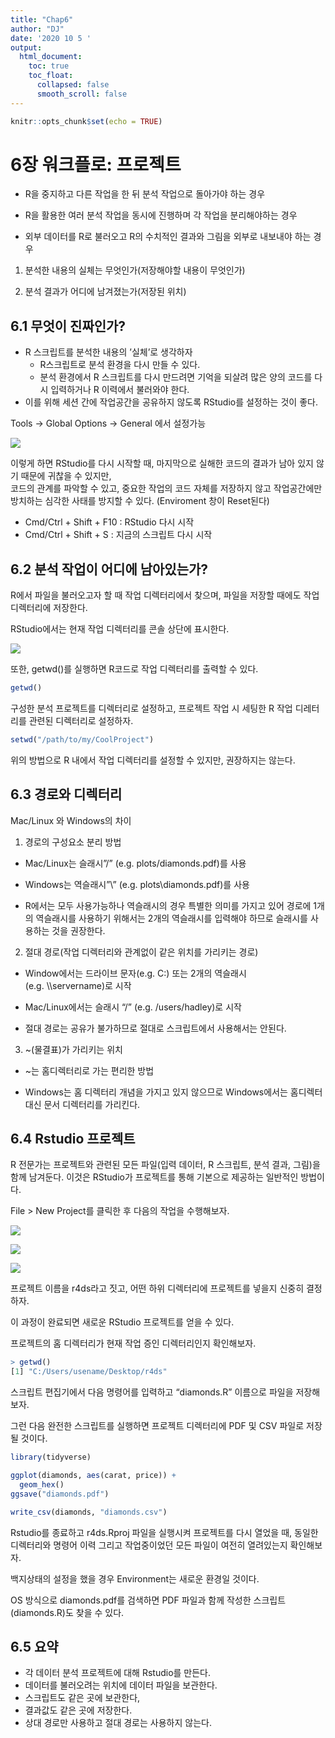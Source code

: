 ```yaml
---
title: "Chap6"
author: "DJ"
date: '2020 10 5 '
output: 
  html_document:
    toc: true
    toc_float:
      collapsed: false
      smooth_scroll: false
---
```


```r
knitr::opts_chunk$set(echo = TRUE)
```

# **6장 워크플로: 프로젝트**

- R을 중지하고 다른 작업을 한 뒤 분석 작업으로 돌아가야 하는 경우

- R을 활용한 여러 분석 작업을 동시에 진행하며 각 작업을 분리해야하는 경우

- 외부 데이터를 R로 불러오고 R의 수치적인 결과와 그림을 외부로 내보내야 하는 경우

1. 분석한 내용의 실체는 무엇인가(저장해야할 내용이 무엇인가)

2. 분석 결과가 어디에 남겨졌는가(저장된 위치)


## **6.1 무엇이 진짜인가?**

- R 스크립트를 분석한 내용의 '실체'로 생각하자
    - R스크립트로 분석 환경을 다시 만들 수 있다.
    - 분석 환경에서 R 스크립트를 다시 만드려면 기억을 되살려 많은 양의 코드를 다시 입력하거나 R 이력에서 불러와야 한다.
  
- 이를 위해 세션 간에 작업공간을 공유하지 않도록 RStudio를 설정하는 것이 좋다.

Tools -> Global Options -> General 에서 설정가능
  
![](C:\Users\emrwn\Desktop\R_Education_Data\Review_R_edu\R_NCS_2020\Markdown\image./rstudio-workspace.png)

이렇게 하면 RStudio를 다시 시작할 때, 마지막으로 실해한 코드의 결과가 남아 있지 않기 때문에 귀찮을 수 있지만,  
코드의 관계를 파악할 수 있고, 중요한 작업의 코드 자체를 저장하지 않고 작업공간에만 방치하는 심각한 사태를 방지할 수 있다.
(Enviroment 창이 Reset된다)

- Cmd/Ctrl + Shift + F10 : RStudio 다시 시작
- Cmd/Ctrl + Shift + S : 지금의 스크립트 다시 시작

## **6.2 분석 작업이 어디에 남아있는가?**
R에서 파일을 불러오고자 할 때 작업 디렉터리에서 찾으며, 파일을 저장할 때에도 작업 디렉터리에 저장한다.  

RStudio에서는 현재 작업 디렉터리를 콘솔 상단에 표시한다.

![](C:\Users\emrwn\Desktop\R_Education_Data\Review_R_edu\R_NCS_2020\Markdown\image./rstudio-wd.png)

또한, getwd()를 실행하면 R코드로 작업 디렉터리를 출력할 수 있다.

```r
getwd()
```

구성한 분석 프로젝트를 디렉터리로 설정하고, 프로젝트 작업 시 세팅한 R 작업 디레터리를 관련된 디렉터리로 설정하자.

```r
setwd("/path/to/my/CoolProject")
```

위의 방법으로 R 내에서 작업 디렉터리를 설정할 수 있지만, 권장하지는 않는다.


## **6.3 경로와 디렉터리**

Mac/Linux 와 Windows의 차이

1. 경로의 구성요소 분리 방법
- Mac/Linux는 슬래시"/" (e.g. plots/diamonds.pdf)를 사용

- Windows는 역슬래시"\\" (e.g. plots\\diamonds.pdf)를 사용

- R에서는 모두 사용가능하나 역슬래시의 경우 특별한 의미를 가지고 있어 경로에 1개의 역슬래시를 사용하기 위해서는 2개의 역슬래시를 입력해야 하므로 슬래시를 사용하는 것을 권장한다.

2. 절대 경로(작업 디렉터리와 관계없이 같은 위치를 가리키는 경로)
- Window에서는 드라이브 문자(e.g. C:) 또는 2개의 역슬래시(e.g. \\\\servername)로 시작

- Mac/Linux에서는 슬래시 "/" (e.g. /users/hadley)로 시작

- 절대 경로는 공유가 불가하므로 절대로 스크립트에서 사용해서는 안된다.

3. ~(물결표)가 가리키는 위치
- ~는 홈디렉터리로 가는 편리한 방법

- Windows는 홈 디렉터리 개념을 가지고 있지 않으므로 Windows에서는 홈디렉터 대신 문서 디렉터리를 가리킨다.


## **6.4 Rstudio 프로젝트**
R 전문가는 프로젝트와 관련된 모든 파일(입력 데이터, R 스크립트, 분석 결과, 그림)을 함께 남겨둔다. 이것은 RStudio가 프로젝트를 통해 기본으로 제공하는 일반적인 방법이다.  

File > New Project를 클릭한 후 다음의 작업을 수행해보자.

![](C:\Users\emrwn\Desktop\R_Education_Data\Review_R_edu\R_NCS_2020\Markdown\image./rstudio-project-1.png)

![](C:\Users\emrwn\Desktop\R_Education_Data\Review_R_edu\R_NCS_2020\Markdown\image./rstudio-project-2.png)


![](C:\Users\emrwn\Desktop\R_Education_Data\Review_R_edu\R_NCS_2020\Markdown\image./rstudio-project-3.png)
  
프로젝트 이름을 r4ds라고 짓고, 어떤 하위 디렉터리에 프로젝트를 넣을지 신중히 결정하자.  

이 과정이 완료되면 새로운 RStudio 프로젝트를 얻을 수 있다.  

프로젝트의 홈 디렉터리가 현재 작업 증인 디렉터리인지 확인해보자.

```r
> getwd()
[1] "C:/Users/usename/Desktop/r4ds"
```

스크립트 편집기에서 다음 명령어를 입력하고 “diamonds.R” 이름으로 파일을 저장해보자.  

그런 다음 완전한 스크립트를 실행하면 프로젝트 디렉터리에 PDF 및 CSV 파일로 저장될 것이다.

```r
library(tidyverse)

ggplot(diamonds, aes(carat, price)) + 
  geom_hex()
ggsave("diamonds.pdf")

write_csv(diamonds, "diamonds.csv")
```

  
Rstudio를 종료하고 r4ds.Rproj 파일을 실행시켜 프로젝트를 다시 열었을 때, 동일한 디렉터리와 명령어 이력 그리고 작업중이었던 모든 파일이 여전히 열려있는지 확인해보자.

백지상태의 설정을 했을 경우 Environment는 새로운 환경일 것이다.

OS 방식으로 diamonds.pdf를 검색하면 PDF 파일과 함께 작성한 스크립트(diamonds.R)도 찾을 수 있다.

## **6.5 요약**
- 각 데이터 분석 프로젝트에 대해 Rstudio를 만든다.
- 데이터를 불러오려는 위치에 데이터 파일을 보관한다.
- 스크립트도 같은 곳에 보관한다,
- 결과값도 같은 곳에 저장한다.
- 상대 경로만 사용하고 절대 경로는 사용하지 않는다.


